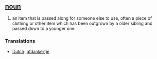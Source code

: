 == [[noun]]==
#an item that is passed along for someone else to use, often a piece of clothing or other item which has been outgrown by a older sibling and passed down to a younger one.

===Translations===
*[[Dutch]]: [[afdankertje]]